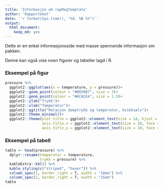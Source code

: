 ```yaml
---
title: 'Informasjon om rapRegTemplate'
author: 'Rapporteket'
date: '`r format(Sys.time(), "%d. %B %Y")`'
output: 
  html_document: 
    keep_md: yes
---
```




Dette er en enkel informasjonsside med masse spennende informasjon om pakken.

Denne kan også vise noen figurer og tabeller lagd i R.

### Eksempel på figur

```r

pressure %>% 
  ggplot2::ggplot(aes(x = temperature, y = pressure))+
  ggplot2::geom_point(colour = "#003087", size = 3)+
  ggplot2::geom_point(colour = "#6CACE4", size = 1.5)+
  ggplot2::ylab("Trykk")+
  ggplot2::xlab("Temperatur")+
  ggplot2::ggtitle("Relasjon damptrykk og temperatur, kvikksølv")+
  ggplot2::theme_minimal()+
  ggplot2::theme(plot.title = ggplot2::element_text(size = 14, hjust = .1, vjust = 2.5),
                 axis.title.x = ggplot2::element_text(size = 10, face = "italic"),
                 axis.title.y = ggplot2::element_text(size = 10, face = "italic"))

```

### Eksempel på tabell

```r
table <- head(pressure) %>% 
  dplyr::rename(temperatur = temperature,
                trykk = pressure) %>% 
  kableExtra::kbl() %>% 
  kable_styling(c("striped", "hover")) %>% 
  column_spec(1, border_right = T, width = "10em") %>% 
  column_spec(2, border_right = T, width = "15em")
table
```
